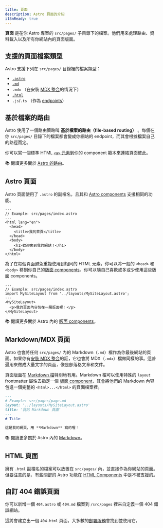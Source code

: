 ```yaml
---
title: 頁面
description: Astro 頁面的介紹
i18nReady: true
---
```


**頁面** 是在你 Astro 專案的 `src/pages/` 子目錄下的檔案。他們用來處理路由、資料載入以及所有你網站內的頁面版面。

## 支援的頁面檔案類型

Astro 支援下列在 `src/pages/` 目錄裡的檔案類型：
- [`.astro`](#astro-頁面)
- [`.md`](#markdownmdx-頁面)
-  `.mdx` （在安裝 [MDX 整合](/zh-tw/guides/integrations-guide/mdx/#installation)的情況下）
- [`.html`](#html-頁面)
- `.js`/`.ts` （作為 [endpoints](/zh-tw/basics/endpoints/)）

## 基於檔案的路由

Astro 使用了一個路由策略叫 **基於檔案的路由（file-based routing）** 。每個在你 `src/pages/` 目錄下的檔案都會變成你網站的 endpoint，而其會根據檔案自己的路徑而定。

你可以寫一個標準 HTML [`<a>` 元素](https://developer.mozilla.org/en-US/docs/Web/HTML/Element/a)到你的 component 範本來連結頁面彼此。

📚 閱讀更多關於 [Astro 的路由](/zh-tw/basics/routing/)。

## Astro 頁面

Astro 頁面使用了 `.astro` 的副檔名，且其和 [Astro components](/zh-tw/basics/astro-components/) 支援相同的功能。

```astro
---
// Example: src/pages/index.astro
---
<html lang="en">
  <head>
    <title>我的首頁</title>
  </head>
  <body>
    <h1>歡迎來到我的網站！</h1>
  </body>
</html>
```

為了在每個頁面避免重複使用到相同的 HTML 元素，你可以將一般的 `<head>` 和 `<body>` 移到你自己的[版面 components](/zh-tw/basics/layouts/)。你可以隨自己喜歡或多或少使用這些版面 components。

```astro {3} /</?MySiteLayout>/
---
// Example: src/pages/index.astro
import MySiteLayout from '../layouts/MySiteLayout.astro';
---
<MySiteLayout>
  <p>我的頁面內容包在一層版面裡！</p>
</MySiteLayout>
```

📚 閱讀更多關於 Astro 內的 [版面 components](/zh-tw/basics/layouts/)。

## Markdown/MDX 頁面

Astro 也會將任何 `src/pages/` 內的 Markdown（`.md`）檔作為你最後網站的頁面。如果你有[安裝 MDX 整合](/zh-tw/guides/integrations-guide/mdx/#installation)的話，它也會將 MDX（`.mdx`）檔做同樣的事。這普遍用來做成大量文字的頁面，像是部落格文章和文件。

頁面版面在 [Markdown 檔](#markdownmdx-頁面)特別地有用。Markdown 檔可以使用特殊的 `layout` frontmatter 屬性去指定一個 [版面 component](/zh-tw/basics/layouts/)，其會將他們的 Markdown 內容包進一個完整的 `<html>...</html>` 的頁面檔案裡。

```md {3}
---
# Example: src/pages/page.md
layout: '../layouts/MySiteLayout.astro'
title: '我的 Markdown 頁面'
---
# Title

這是我的網頁，用 **Markdown** 寫的喔！
```

📚 閱讀更多關於 Astro 內的 [Markdown](/zh-tw/guides/markdown-content/)。

## HTML 頁面

擁有 `.html` 副檔名的檔案可以放置在 `src/pages/` 內，並直接作為你網站的頁面。但要注意的是，有些關鍵的 Astro 功能在 [HTML Components](/zh-tw/basics/astro-components/#html-components) 中是不被支援的。

## 自訂 404 錯誤頁面

你可以新增一個 `404.astro` 或 `404.md` 檔案到 `/src/pages` 裡來自定義一個 404 錯誤網站。

這將會建立出一個 `404.html` 頁面。大多數的[部署服務](/zh-tw/guides/deploy/)會找到並使用它。

